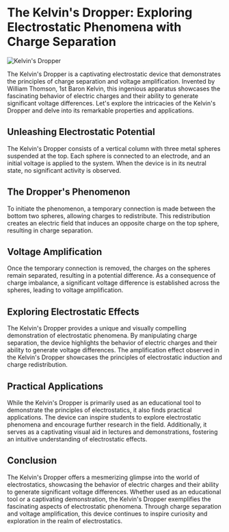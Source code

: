 # The Kelvin's Dropper: Exploring Electrostatic Phenomena with Charge Separation

![Kelvin's Dropper](./Kelvin_water_dropper.png)

The Kelvin's Dropper is a captivating electrostatic device that demonstrates the principles of charge separation and voltage amplification. Invented by William Thomson, 1st Baron Kelvin, this ingenious apparatus showcases the fascinating behavior of electric charges and their ability to generate significant voltage differences. Let's explore the intricacies of the Kelvin's Dropper and delve into its remarkable properties and applications.

## Unleashing Electrostatic Potential

The Kelvin's Dropper consists of a vertical column with three metal spheres suspended at the top. Each sphere is connected to an electrode, and an initial voltage is applied to the system. When the device is in its neutral state, no significant activity is observed.

## The Dropper's Phenomenon

To initiate the phenomenon, a temporary connection is made between the bottom two spheres, allowing charges to redistribute. This redistribution creates an electric field that induces an opposite charge on the top sphere, resulting in charge separation.

## Voltage Amplification

Once the temporary connection is removed, the charges on the spheres remain separated, resulting in a potential difference. As a consequence of charge imbalance, a significant voltage difference is established across the spheres, leading to voltage amplification.

## Exploring Electrostatic Effects

The Kelvin's Dropper provides a unique and visually compelling demonstration of electrostatic phenomena. By manipulating charge separation, the device highlights the behavior of electric charges and their ability to generate voltage differences. The amplification effect observed in the Kelvin's Dropper showcases the principles of electrostatic induction and charge redistribution.

## Practical Applications

While the Kelvin's Dropper is primarily used as an educational tool to demonstrate the principles of electrostatics, it also finds practical applications. The device can inspire students to explore electrostatic phenomena and encourage further research in the field. Additionally, it serves as a captivating visual aid in lectures and demonstrations, fostering an intuitive understanding of electrostatic effects.

## Conclusion

The Kelvin's Dropper offers a mesmerizing glimpse into the world of electrostatics, showcasing the behavior of electric charges and their ability to generate significant voltage differences. Whether used as an educational tool or a captivating demonstration, the Kelvin's Dropper exemplifies the fascinating aspects of electrostatic phenomena. Through charge separation and voltage amplification, this device continues to inspire curiosity and exploration in the realm of electrostatics.
